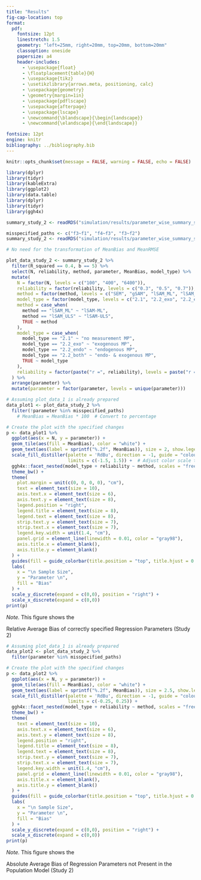 ```yaml
---
title: "Results"
fig-cap-location: top
format:
  pdf:
    fontsize: 12pt
    linestretch: 1.5
    geometry: "left=25mm, right=20mm, top=20mm, bottom=20mm"
    classoption: oneside
    papersize: a4
    header-includes:
      - \usepackage{float}
      - \floatplacement{table}{H}
      - \usepackage{tikz}
      - \usetikzlibrary{arrows.meta, positioning, calc}
      - \usepackage{geometry}
      - \geometry{margin=1in}
      - \usepackage{pdflscape}
      - \usepackage{afterpage}
      - \usepackage{lscape}
      - \newcommand{\blandscape}{\begin{landscape}}
      - \newcommand{\elandscape}{\end{landscape}}

fontsize: 12pt
engine: knitr
bibliography: ../bibliography.bib
---
```

```r
knitr::opts_chunk$set(message = FALSE, warning = FALSE, echo = FALSE)
```


```r
library(dplyr)
library(tidyr)
library(kableExtra)
library(ggplot2)
library(data.table)
library(dplyr)
library(tidyr)
library(ggh4x)

summary_study_2 <- readRDS("simulation/results/parameter_wise_summary_study2_full.rds")

misspecified_paths <- c("f3~f1", "f4~f3", "f3~f2")
summary_study_2 <- readRDS("simulation/results/parameter_wise_summary_study2_full.rds")

# No need for the transformation of MeanBias and MeanRMSE

plot_data_study_2 <- summary_study_2 %>%
  filter(R_squared == 0.4, b == 5) %>%
  select(N, reliability, method, parameter, MeanBias, model_type) %>%
  mutate(
    N = factor(N, levels = c("100", "400", "6400")),
    reliability = factor(reliability, levels = c("0.3", "0.5", "0.7")),
    method = factor(method, levels = c("SEM", "gSAM", "lSAM_ML", "lSAM_ULS")),
    model_type = factor(model_type, levels = c("2.1", "2.2_exo", "2.2_endo", "2.2_both")),
    method = case_when(
      method == "lSAM_ML" ~ "lSAM-ML",
      method == "lSAM_ULS" ~ "lSAM-ULS",
      TRUE ~ method
    ),
    model_type = case_when(
      model_type == "2.1" ~ "no measurement MP",
      model_type == "2.2_exo" ~ "exogenous MP",
      model_type == "2.2_endo" ~ "endogenous MP",
      model_type == "2.2_both" ~ "endo- & exogenous MP",
      TRUE ~ model_type
    ),
    reliability = factor(paste("r =", reliability), levels = paste("r =", c("0.3", "0.5", "0.7"))),
  ) %>% 
  arrange(parameter) %>%
  mutate(parameter = factor(parameter, levels = unique(parameter)))
```

\blandscape
::: {#tbl-rel-bias-parameterwise-study2}
```r
# Assuming plot_data_1 is already prepared
data_plot1 <- plot_data_study_2 %>%
  filter(!parameter %in% misspecified_paths)
    # MeanBias = MeanBias * 100  # Convert to percentage

# Create the plot with the specified changes
p <- data_plot1 %>%
  ggplot(aes(x = N, y = parameter)) +
  geom_tile(aes(fill = MeanBias), color = "white") +
  geom_text(aes(label = sprintf("%.2f", MeanBias)), size = 2, show.legend = FALSE) +
  scale_fill_distiller(palette = 'RdBu', direction = -1, guide = "colourbar", 
                       limits = c(-1.5, 1.5)) +  # Adjust color scale to -25% to 25%
  ggh4x::facet_nested(model_type + reliability ~ method, scales = "free", space = "free", switch="y") +
  theme_bw() +
  theme(
    plot.margin = unit(c(0, 0, 0, 0), "cm"),
    text = element_text(size = 10),
    axis.text.x = element_text(size = 6),
    axis.text.y = element_text(size = 8),
    legend.position = "right", 
    legend.title = element_text(size = 8),
    legend.text = element_text(size = 8),
    strip.text.y = element_text(size = 7),
    strip.text.x = element_text(size = 7),
    legend.key.width = unit(1.4, "cm"),
    panel.grid = element_line(linewidth = 0.01, color = "gray98"),
    axis.title.x = element_blank(),
    axis.title.y = element_blank()
  ) +
  guides(fill = guide_colorbar(title.position = "top", title.hjust = 0.5, barheight = 7, barwidth = 0.5, direction = "vertical")) +
  labs(
    x = "\n Sample Size",
    y = "Parameter \n",
    fill = "Bias"
  ) +
  scale_y_discrete(expand = c(0,0), position = "right") +
  scale_x_discrete(expand = c(0,0))
print(p)
```

*Note.* This figure shows the

Relative Average Bias of correctly specified Regression Parameters (Study 2)

:::
\elandscape
\blandscape
::: {#tbl-abs-bias-parameterwise-study2}
```r
# Assuming plot_data_1 is already prepared
data_plot2 <- plot_data_study_2 %>%
  filter(parameter %in% misspecified_paths)

# Create the plot with the specified changes
p <- data_plot2 %>%
  ggplot(aes(x = N, y = parameter)) +
  geom_tile(aes(fill = MeanBias), color = "white") +
  geom_text(aes(label = sprintf("%.2f", MeanBias)), size = 2.5, show.legend = FALSE) +
  scale_fill_distiller(palette = 'RdBu', direction = -1, guide = "colourbar", 
                       limits = c(-0.25, 0.25)) + 
  ggh4x::facet_nested(model_type + reliability ~ method, scales = "free", space = "free", switch="y") +
  theme_bw() +
  theme(
    text = element_text(size = 10),
    axis.text.x = element_text(size = 6),
    axis.text.y = element_text(size = 8),
    legend.position = "right", 
    legend.title = element_text(size = 8),
    legend.text = element_text(size = 8),
    strip.text.y = element_text(size = 7),
    strip.text.x = element_text(size = 7),
    legend.key.width = unit(1.4, "cm"),
    panel.grid = element_line(linewidth = 0.01, color = "gray98"),
    axis.title.x = element_blank(),
    axis.title.y = element_blank()
  ) +
  guides(fill = guide_colorbar(title.position = "top", title.hjust = 0.5, barheight = 7, barwidth = 0.5, direction = "vertical")) +
  labs(
    x = "\n Sample Size",
    y = "Parameter \n",
    fill = "Bias"
  ) +
  scale_y_discrete(expand = c(0,0), position = "right") +
  scale_x_discrete(expand = c(0,0))
print(p)
```

*Note.* This figure shows the 

Absolute Average Bias of Regression Parameters not Present in the Population Model (Study 2)
:::
\elandscape